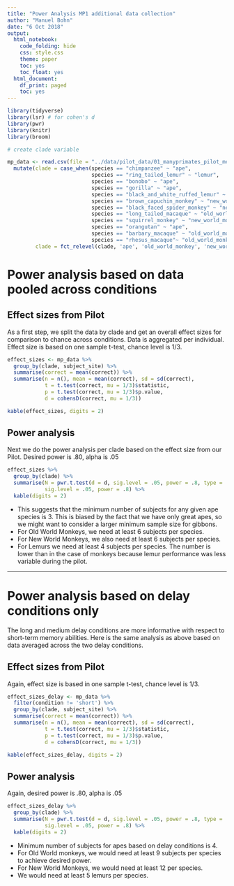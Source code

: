 ```yaml
---
title: "Power Analysis MP1 additional data collection"
author: "Manuel Bohn"
date: "6 Oct 2018"
output:
  html_notebook:
    code_folding: hide
    css: style.css
    theme: paper
    toc: yes
    toc_float: yes
  html_document:
    df_print: paged
    toc: yes
---
```


```r
library(tidyverse)
library(lsr) # for cohen's d
library(pwr)
library(knitr)
library(broom)

# create clade variable

mp_data <- read.csv(file = "../data/pilot_data/01_manyprimates_pilot_merged_data.csv") %>%
  mutate(clade = case_when(species == "chimpanzee" ~ "ape",
                           species == "ring_tailed_lemur" ~ "lemur",
                           species == "bonobo" ~ "ape",
                           species == "gorilla" ~ "ape",
                           species == "black_and_white_ruffed_lemur" ~ "lemur",
                           species == "brown_capuchin_monkey" ~ "new_world_monkey",
                           species == "black_faced_spider_monkey" ~ "new_world_monkey",
                           species == "long_tailed_macaque" ~ "old_world_monkey",
                           species == "squirrel_monkey" ~ "new_world_monkey",
                           species == "orangutan" ~ "ape",
                           species == "barbary_macaque" ~ "old_world_monkey",
                           species == "rhesus_macaque"~ "old_world_monkey"),
         clade = fct_relevel(clade, 'ape', 'old_world_monkey', 'new_world_monkey'))
```

# Power analysis based on data pooled across conditions

## Effect sizes from Pilot

As a first step, we split the data by clade and get an overall effect sizes for comparison to chance across conditions. Data is aggregated per individual. Effect size is based on one sample t-test, chance level is 1/3.

```r
effect_sizes <- mp_data %>%
  group_by(clade, subject_site) %>%
  summarise(correct = mean(correct)) %>%
  summarise(n = n(), mean = mean(correct), sd = sd(correct),
            t = t.test(correct, mu = 1/3)$statistic,
            p = t.test(correct, mu = 1/3)$p.value,
            d = cohensD(correct, mu = 1/3))

kable(effect_sizes, digits = 2)
```

## Power analysis 

Next we do the power analysis per clade based on the effect size from our Pilot. Desired power is .80, alpha is .05

```r
effect_sizes %>%
  group_by(clade) %>%
  summarise(N = pwr.t.test(d = d, sig.level = .05, power = .8, type = 'one')$n,
            sig.level = .05, power = .8) %>%
  kable(digits = 2)
```

- This suggests that the minimum number of subjects for any given ape species is 3. This is biased by the fact that we have only great apes, so we might want to consider a larger minimum sample size for gibbons.
- For Old World Monkeys, we need at least 6 subjects per species. 
- For New World Monkeys, we also need at least 6 subjects per species. 
- For Lemurs we need at least 4 subjects per species. The number is lower than in the case of monkeys because lemur performance was less variable during the pilot. 

***

# Power analysis based on delay conditions only

The long and medium delay conditions are more informative with respect to short-term memory abilities. Here is the same analysis as above based on data averaged across the two delay conditions.

## Effect sizes from Pilot

Again, effect size is based in one sample t-test, chance level is 1/3.

```r
effect_sizes_delay <- mp_data %>%
  filter(condition != 'short') %>%
  group_by(clade, subject_site) %>%
  summarise(correct = mean(correct)) %>%
  summarise(n = n(), mean = mean(correct), sd = sd(correct),
            t = t.test(correct, mu = 1/3)$statistic,
            p = t.test(correct, mu = 1/3)$p.value,
            d = cohensD(correct, mu = 1/3))

kable(effect_sizes_delay, digits = 2)
```

## Power analysis 

Again, desired power is .80, alpha is .05

```r
effect_sizes_delay %>%
  group_by(clade) %>%
  summarise(N = pwr.t.test(d = d, sig.level = .05, power = .8, type = 'one')$n,
            sig.level = .05, power = .8) %>%
  kable(digits = 2)
```

- Minimum number of subjects for apes based on delay conditions is 4.
- For Old World monkeys, we would need at least 9 subjects per species to achieve desired power. 
- For New World Monkeys, we would need at least 12 per species. 
- We would need at least 5 lemurs per species. 




